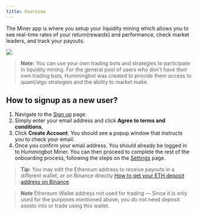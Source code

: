 ```yaml
---
title: Overview
---
```


The Miner app is where you setup your liquidity mining which allows you to see real-time rates of your return(rewards) and performance, check market leaders, and track your payouts.

![](img/how-it-works.png)

> **Note:** You can use your own trading bots and strategies to participate in liquidity mining. For the general pool of users who don't have their own trading bots, Hummingbot was created to provide them access to quant/algo strategies and the ability to market make.

## How to signup as a new user?

1. Navigate to the [Sign up](https://miners.hummingbot.io/signup) page.
2. Simply enter your email address and click **Agree to terms and conditions**,
3. Click **Create Account**. You should see a popup window that instructs you to check your email.
4. Once you confirm your email address. You should already be logged in to Hummingbot Miner. You can then proceed to complete the rest of the onboarding process, following the steps on the [Settings](https://miners.hummingbot.io/settings) page.

> **Tip:** You may edit the Ethereum address to receive payouts in a different wallet, or on Binance directly [How to get your ETH deposit address on Binance](https://academy.binance.com/tutorials/how-to-deposit#deposit).

> **Note** Ethereum Wallet address not used for trading — Since it is only used for the purposes mentioned above, you do not need deposit assets into or trade using this wallet.
